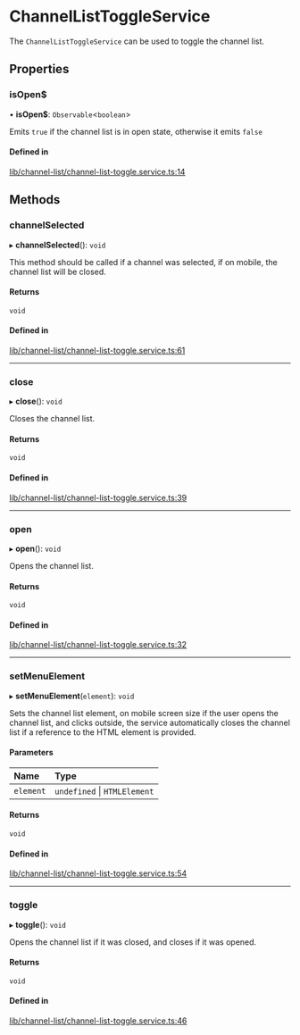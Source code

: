 # ChannelListToggleService

The `ChannelListToggleService` can be used to toggle the channel list.

## Properties

### isOpen$

• **isOpen$**: `Observable`<`boolean`\>

Emits `true` if the channel list is in open state, otherwise it emits `false`

#### Defined in

[lib/channel-list/channel-list-toggle.service.ts:14](https://github.com/GetStream/stream-chat-angular/blob/09b8ec7/projects/stream-chat-angular/src/lib/channel-list/channel-list-toggle.service.ts#L14)

## Methods

### channelSelected

▸ **channelSelected**(): `void`

This method should be called if a channel was selected, if on mobile, the channel list will be closed.

#### Returns

`void`

#### Defined in

[lib/channel-list/channel-list-toggle.service.ts:61](https://github.com/GetStream/stream-chat-angular/blob/09b8ec7/projects/stream-chat-angular/src/lib/channel-list/channel-list-toggle.service.ts#L61)

___

### close

▸ **close**(): `void`

Closes the channel list.

#### Returns

`void`

#### Defined in

[lib/channel-list/channel-list-toggle.service.ts:39](https://github.com/GetStream/stream-chat-angular/blob/09b8ec7/projects/stream-chat-angular/src/lib/channel-list/channel-list-toggle.service.ts#L39)

___

### open

▸ **open**(): `void`

Opens the channel list.

#### Returns

`void`

#### Defined in

[lib/channel-list/channel-list-toggle.service.ts:32](https://github.com/GetStream/stream-chat-angular/blob/09b8ec7/projects/stream-chat-angular/src/lib/channel-list/channel-list-toggle.service.ts#L32)

___

### setMenuElement

▸ **setMenuElement**(`element`): `void`

Sets the channel list element, on mobile screen size if the user opens the channel list, and clicks outside, the service automatically closes the channel list if a reference to the HTML element is provided.

#### Parameters

| Name | Type |
| :------ | :------ |
| `element` | `undefined` \| `HTMLElement` |

#### Returns

`void`

#### Defined in

[lib/channel-list/channel-list-toggle.service.ts:54](https://github.com/GetStream/stream-chat-angular/blob/09b8ec7/projects/stream-chat-angular/src/lib/channel-list/channel-list-toggle.service.ts#L54)

___

### toggle

▸ **toggle**(): `void`

Opens the channel list if it was closed, and closes if it was opened.

#### Returns

`void`

#### Defined in

[lib/channel-list/channel-list-toggle.service.ts:46](https://github.com/GetStream/stream-chat-angular/blob/09b8ec7/projects/stream-chat-angular/src/lib/channel-list/channel-list-toggle.service.ts#L46)
